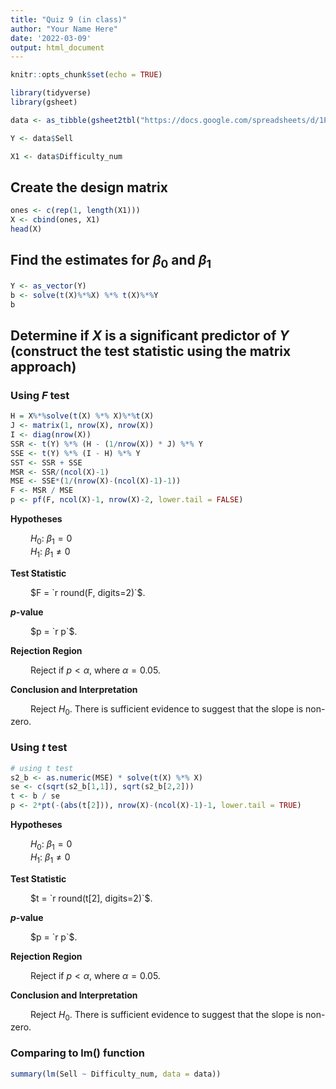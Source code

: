 ```yaml
---
title: "Quiz 9 (in class)"
author: "Your Name Here"
date: '2022-03-09'
output: html_document
---
```


```r
knitr::opts_chunk$set(echo = TRUE)

library(tidyverse)
library(gsheet)

data <- as_tibble(gsheet2tbl("https://docs.google.com/spreadsheets/d/1P5HkpCMmagYQUp0utPMPQBJi1i9nxYVNUyx0mgaHFzc/edit?usp=sharing"))

Y <- data$Sell

X1 <- data$Difficulty_num
```

## Create the design matrix

```r
ones <- c(rep(1, length(X1)))
X <- cbind(ones, X1)
head(X)
```

## Find the estimates for $\beta_0$ and $\beta_1$

```r
Y <- as_vector(Y)
b <- solve(t(X)%*%X) %*% t(X)%*%Y
b
```

## Determine if $X$ is a significant predictor of $Y$ (construct the test statistic using the matrix approach)

### Using *F* test

```r
H = X%*%solve(t(X) %*% X)%*%t(X)
J <- matrix(1, nrow(X), nrow(X))
I <- diag(nrow(X))
SSR <- t(Y) %*% (H - (1/nrow(X)) * J) %*% Y
SSE <- t(Y) %*% (I - H) %*% Y
SST <- SSR + SSE
MSR <- SSR/(ncol(X)-1)
MSE <- SSE*(1/(nrow(X)-(ncol(X)-1)-1))
F <- MSR / MSE
p <- pf(F, ncol(X)-1, nrow(X)-2, lower.tail = FALSE)
```

**Hypotheses**

&emsp;&emsp; $H_0: \ \beta_1 = 0$ <br>
&emsp;&emsp; $H_1: \ \beta_1 \ne 0$

**Test Statistic**

&emsp;&emsp; $F = `r round(F, digits=2)`$.

***p*-value**

&emsp;&emsp; $p = `r p`$.

**Rejection Region**

&emsp;&emsp; Reject if $p < \alpha$, where $\alpha=0.05$.

**Conclusion and Interpretation**

&emsp;&emsp; Reject $H_0$. There is sufficient evidence to suggest that the slope is non-zero.


### Using *t* test

```r
# using t test
s2_b <- as.numeric(MSE) * solve(t(X) %*% X) 
se <- c(sqrt(s2_b[1,1]), sqrt(s2_b[2,2]))
t <- b / se
p <- 2*pt(-(abs(t[2])), nrow(X)-(ncol(X)-1)-1, lower.tail = TRUE)
```

**Hypotheses**

&emsp;&emsp; $H_0: \ \beta_1 = 0$ <br>
&emsp;&emsp; $H_1: \ \beta_1 \ne 0$

**Test Statistic**

&emsp;&emsp; $t = `r round(t[2], digits=2)`$.

***p*-value**

&emsp;&emsp; $p = `r p`$.

**Rejection Region**

&emsp;&emsp; Reject if $p < \alpha$, where $\alpha=0.05$.

**Conclusion and Interpretation**

&emsp;&emsp; Reject $H_0$. There is sufficient evidence to suggest that the slope is non-zero.

### Comparing to lm() function

```r
summary(lm(Sell ~ Difficulty_num, data = data))
```
